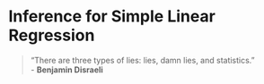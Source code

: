 # Inference for Simple Linear Regression

> "There are three types of lies: lies, damn lies, and statistics."\
        - **Benjamin Disraeli**
